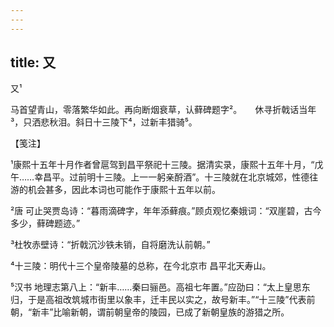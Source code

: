 ```yaml
---
---
---
```

title: 又
---



又¹





马首望青山，零落繁华如此。再向断烟衰草，认藓碑题字²。　　休寻折戟话当年³，只洒悲秋泪。斜日十三陵下⁴，过新丰猎骑⁵。





【笺注】


¹康熙十五年十月作者曾扈驾到昌平祭祀十三陵。据清实录，康熙十五年十月，“戊午……幸昌平。过前明十三陵。上一一躬亲酹酒”。十三陵就在北京城郊，性德往游的机会甚多，因此本词也可能作于康熙十五年以前。

²唐 可止哭贾岛诗：“暮雨滴碑字，年年添藓痕。”顾贞观忆秦娥词：“双崖碧，古今多少，藓碑题迹。”

³杜牧赤壁诗：“折戟沉沙铁未销，自将磨洗认前朝。”

⁴十三陵：明代十三个皇帝陵墓的总称，在今北京市 昌平北天寿山。

⁵汉书 地理志第八上：“新丰……秦曰骊邑。高祖七年置。”应劭曰：“太上皇思东归，于是高祖改筑城市街里以象丰，迁丰民以实之，故号新丰。”“十三陵”代表前朝，“新丰”比喻新朝，谓前朝皇帝的陵园，已成了新朝皇族的游猎之所。
